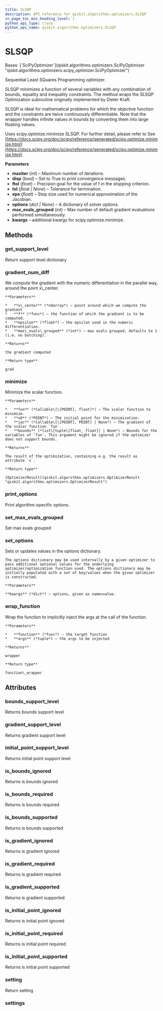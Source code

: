 ```yaml
---
title: SLSQP
description: API reference for qiskit.algorithms.optimizers.SLSQP
in_page_toc_min_heading_level: 1
python_api_type: class
python_api_name: qiskit.algorithms.optimizers.SLSQP
---
```


# SLSQP

<Class id="qiskit.algorithms.optimizers.SLSQP" github="https://github.com/qiskit/qiskit/tree/stable/0.24/qiskit/algorithms/optimizers/slsqp.py" signature="SLSQP(maxiter=100, disp=False, ftol=1e-06, tol=None, eps=1.4901161193847656e-08, options=None, max_evals_grouped=1, **kwargs)">
  Bases: [`SciPyOptimizer`](qiskit.algorithms.optimizers.SciPyOptimizer "qiskit.algorithms.optimizers.scipy_optimizer.SciPyOptimizer")

  Sequential Least SQuares Programming optimizer.

  SLSQP minimizes a function of several variables with any combination of bounds, equality and inequality constraints. The method wraps the SLSQP Optimization subroutine originally implemented by Dieter Kraft.

  SLSQP is ideal for mathematical problems for which the objective function and the constraints are twice continuously differentiable. Note that the wrapper handles infinite values in bounds by converting them into large floating values.

  Uses scipy.optimize.minimize SLSQP. For further detail, please refer to See [https://docs.scipy.org/doc/scipy/reference/generated/scipy.optimize.minimize.html](https://docs.scipy.org/doc/scipy/reference/generated/scipy.optimize.minimize.html)

  **Parameters**

  *   **maxiter** (*int*) – Maximum number of iterations.
  *   **disp** (*bool*) – Set to True to print convergence messages.
  *   **ftol** (*float*) – Precision goal for the value of f in the stopping criterion.
  *   **tol** (*float | None*) – Tolerance for termination.
  *   **eps** (*float*) – Step size used for numerical approximation of the Jacobian.
  *   **options** (*dict | None*) – A dictionary of solver options.
  *   **max\_evals\_grouped** (*int*) – Max number of default gradient evaluations performed simultaneously.
  *   **kwargs** – additional kwargs for scipy.optimize.minimize.

  ## Methods

  <span id="qiskit-algorithms-optimizers-slsqp-get-support-level" />

  ### get\_support\_level

  <Function id="qiskit.algorithms.optimizers.SLSQP.get_support_level" name="get_support_level" signature="SLSQP.get_support_level()">
    Return support level dictionary
  </Function>

  <span id="qiskit-algorithms-optimizers-slsqp-gradient-num-diff" />

  ### gradient\_num\_diff

  <Function id="qiskit.algorithms.optimizers.SLSQP.gradient_num_diff" name="gradient_num_diff" signature="static SLSQP.gradient_num_diff(x_center, f, epsilon, max_evals_grouped=None)">
    We compute the gradient with the numeric differentiation in the parallel way, around the point x\_center.

    **Parameters**

    *   **x\_center** (*ndarray*) – point around which we compute the gradient
    *   **f** (*func*) – the function of which the gradient is to be computed.
    *   **epsilon** (*float*) – the epsilon used in the numeric differentiation.
    *   **max\_evals\_grouped** (*int*) – max evals grouped, defaults to 1 (i.e. no batching).

    **Returns**

    the gradient computed

    **Return type**

    grad
  </Function>

  <span id="qiskit-algorithms-optimizers-slsqp-minimize" />

  ### minimize

  <Function id="qiskit.algorithms.optimizers.SLSQP.minimize" name="minimize" signature="SLSQP.minimize(fun, x0, jac=None, bounds=None)">
    Minimize the scalar function.

    **Parameters**

    *   **fun** (*Callable\[\[POINT], float]*) – The scalar function to minimize.
    *   **x0** (*POINT*) – The initial point for the minimization.
    *   **jac** (*Callable\[\[POINT], POINT] | None*) – The gradient of the scalar function `fun`.
    *   **bounds** (*list\[tuple\[float, float]] | None*) – Bounds for the variables of `fun`. This argument might be ignored if the optimizer does not support bounds.

    **Returns**

    The result of the optimization, containing e.g. the result as attribute `x`.

    **Return type**

    [OptimizerResult](qiskit.algorithms.optimizers.OptimizerResult "qiskit.algorithms.optimizers.OptimizerResult")
  </Function>

  <span id="qiskit-algorithms-optimizers-slsqp-print-options" />

  ### print\_options

  <Function id="qiskit.algorithms.optimizers.SLSQP.print_options" name="print_options" signature="SLSQP.print_options()">
    Print algorithm-specific options.
  </Function>

  <span id="qiskit-algorithms-optimizers-slsqp-set-max-evals-grouped" />

  ### set\_max\_evals\_grouped

  <Function id="qiskit.algorithms.optimizers.SLSQP.set_max_evals_grouped" name="set_max_evals_grouped" signature="SLSQP.set_max_evals_grouped(limit)">
    Set max evals grouped
  </Function>

  <span id="qiskit-algorithms-optimizers-slsqp-set-options" />

  ### set\_options

  <Function id="qiskit.algorithms.optimizers.SLSQP.set_options" name="set_options" signature="SLSQP.set_options(**kwargs)">
    Sets or updates values in the options dictionary.

    The options dictionary may be used internally by a given optimizer to pass additional optional values for the underlying optimizer/optimization function used. The options dictionary may be initially populated with a set of key/values when the given optimizer is constructed.

    **Parameters**

    **kwargs** (*dict*) – options, given as name=value.
  </Function>

  <span id="qiskit-algorithms-optimizers-slsqp-wrap-function" />

  ### wrap\_function

  <Function id="qiskit.algorithms.optimizers.SLSQP.wrap_function" name="wrap_function" signature="static SLSQP.wrap_function(function, args)">
    Wrap the function to implicitly inject the args at the call of the function.

    **Parameters**

    *   **function** (*func*) – the target function
    *   **args** (*tuple*) – the args to be injected

    **Returns**

    wrapper

    **Return type**

    function\_wrapper
  </Function>

  ## Attributes

  ### bounds\_support\_level

  <Attribute id="qiskit.algorithms.optimizers.SLSQP.bounds_support_level" name="bounds_support_level">
    Returns bounds support level
  </Attribute>

  ### gradient\_support\_level

  <Attribute id="qiskit.algorithms.optimizers.SLSQP.gradient_support_level" name="gradient_support_level">
    Returns gradient support level
  </Attribute>

  ### initial\_point\_support\_level

  <Attribute id="qiskit.algorithms.optimizers.SLSQP.initial_point_support_level" name="initial_point_support_level">
    Returns initial point support level
  </Attribute>

  ### is\_bounds\_ignored

  <Attribute id="qiskit.algorithms.optimizers.SLSQP.is_bounds_ignored" name="is_bounds_ignored">
    Returns is bounds ignored
  </Attribute>

  ### is\_bounds\_required

  <Attribute id="qiskit.algorithms.optimizers.SLSQP.is_bounds_required" name="is_bounds_required">
    Returns is bounds required
  </Attribute>

  ### is\_bounds\_supported

  <Attribute id="qiskit.algorithms.optimizers.SLSQP.is_bounds_supported" name="is_bounds_supported">
    Returns is bounds supported
  </Attribute>

  ### is\_gradient\_ignored

  <Attribute id="qiskit.algorithms.optimizers.SLSQP.is_gradient_ignored" name="is_gradient_ignored">
    Returns is gradient ignored
  </Attribute>

  ### is\_gradient\_required

  <Attribute id="qiskit.algorithms.optimizers.SLSQP.is_gradient_required" name="is_gradient_required">
    Returns is gradient required
  </Attribute>

  ### is\_gradient\_supported

  <Attribute id="qiskit.algorithms.optimizers.SLSQP.is_gradient_supported" name="is_gradient_supported">
    Returns is gradient supported
  </Attribute>

  ### is\_initial\_point\_ignored

  <Attribute id="qiskit.algorithms.optimizers.SLSQP.is_initial_point_ignored" name="is_initial_point_ignored">
    Returns is initial point ignored
  </Attribute>

  ### is\_initial\_point\_required

  <Attribute id="qiskit.algorithms.optimizers.SLSQP.is_initial_point_required" name="is_initial_point_required">
    Returns is initial point required
  </Attribute>

  ### is\_initial\_point\_supported

  <Attribute id="qiskit.algorithms.optimizers.SLSQP.is_initial_point_supported" name="is_initial_point_supported">
    Returns is initial point supported
  </Attribute>

  ### setting

  <Attribute id="qiskit.algorithms.optimizers.SLSQP.setting" name="setting">
    Return setting
  </Attribute>

  ### settings

  <Attribute id="qiskit.algorithms.optimizers.SLSQP.settings" name="settings" />
</Class>

